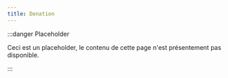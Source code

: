 ```yaml
---
title: Donation
---
```


:::danger Placeholder

Ceci est un placeholder, le contenu de cette page n'est présentement pas disponible.

:::